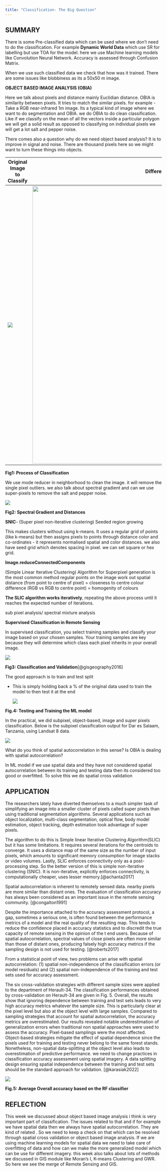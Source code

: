 ```yaml
---
title: "Classification- The Big Question"
---
```


## SUMMARY

There is some Pre-classified data which can be used where we don't need to do the classification. For example **Dynamic World Data** which use SR for labelling but use TOA for the model. here we use Machine learning models like Convolution Neural Network. Accuracy is assessed through Confusion Matrix.

When we use such classified data we check that how was it trained. There are some issues like blobbiness as its a 50x50 m image.

**OBJECT BASED IMAGE ANALYSIS (OBIA)**

Here we talk about pixels and distance mainly Euclidian distance. OBIA is similarity between pixels. It tries to match the similar pixels. for example - Take a RGB near-infrared 1m image. Its a typical kind of image where we want to do segmentation and OBIA. we do OBIA to do clean classification. Like if we classify on the mean of all the vectors inside a particular polygon we will get a solid result as opposed to classifying on individual pixels we will get a lot salt and pepper noise.

There comes also a question why do we need object based analysis? It is to improve in signal and noise. There are thousand pixels here so we might want to turn these things into objects.

| Original Image to Classify        | Different Crop Types                         | Per Pixel Classification                              |
|-------------------|------------------------|-----------------------------|
| ![](images/image-to-classify.png) | ![](images/diff-crops-type.png){width="889"} | ![](images/per-pixel-classification.png){width="889"} |

**Fig1: Process of Classification**

We use mode reducer in neighborhood to clean the image. it will remove the single pixel outliers. we also talk about spectral gradient and can we use super-pixels to remove the salt and pepper noise.

![](images/Gradient-function.png)

**Fig2: Spectral Gradient and Distances**

**SNIC**- (Super pixel non-iterative clustering) Seeded region growing

This makes clusters without using k-means. It uses a regular grid of points (like k-means) but then assigns pixels to points through distance color and co-ordinates - it represents normalised spatial and color distances. we also have seed grid which denotes spacing in pixel. we can set square or hex grid.

**Image.reduceConnectedComponents**

(Simple Linear Iterative Clustering) Algorithm for Superpixel generation is the most common method regular points on the image work out spatial distance (from point to centre of pixel) = closeness to centre colour difference (RGB vs RGB to centre point) = homogenity of colours

**The SLIC algorithm works iteratively**, repeating the above process until it reaches the expected number of iterations.

sub pixel analysis/ spectral mixture analysis

**Supervised Classification in Remote Sensing**

In supervised classification, you select training samples and classify your image based on your chosen samples. Your training samples are key because they will determine which class each pixel inherits in your overall image.

![](images/sup-classification.png)

**Fig3: Classification and Validation**[@gisgeography2016]

The good approach is to train and test split

-   This is simply holding back a % of the original data used to train the model to then test it at the end

    ![](images/Screenshot%202024-03-05%20105251.png)

**Fig.4: Testing and Training the ML model**

In the practical, we did subpixel, object-based, image and super pixels classification. Below is the subpixel classification output for Dar es Salaam, Tanzania, using Landsat 8 data.

![](images/Classification-wk8.png){fig-align="center"}

What do you think of spatial autocorrelation in this sense? Is OBIA is dealing with spatial autocorrelation?

In ML model if we use spatial data and they have not considered spatial autocorrelation between its training and testing data then its considered too good or overfitted. To solve this we do spatial cross validation

## APPLICATION

The researchers lately have diverted themselves to a much simpler task of simplifying an image into a smaller cluster of pixels called super pixels than using traditional segmentation algorithms. Several applications such as object localization, multi-class segmentation, optical flow, body model estimation, object tracking, depth estimation took advantage of super pixels.

The algorithm to do this is Simple linear Iterative Clustering Algorithm(SLIC) but it has some limitations. It requires several iterations for the centroids to converge. It uses a distance map of the same size as the number of input pixels, which amounts to significant memory consumption for image stacks or video volumes. Lastly, SLIC enforces connectivity only as a post-processing step. So the better version of this is simple non-iterative clustering (SNIC). It is non-iterative, explicitly enforces connectivity, is computationally cheaper, uses lesser memory.[@achanta2017]

Spatial autocorrelation is inherent to remotely sensed data. nearby pixels are more similar than distant ones. The evaluation of classification accuracy has always been considered as an important issue in the remote sensing community. [@congalton1991]

Despite the importance attached to the accuracy assessment protocol, a gap, sometimes a serious one, is often found between the performance metrics of a model and the real quality of the resulting map. This tends to reduce the confidence placed in accuracy statistics and to discredit the true capacity of remote sensing in the opinion of the t end users. Because of spatial autocorrelation, spectral values of close pixels are often more similar than those of distant ones, producing falsely high accuracy metrics if the sampling design is not used for testing. [@roberts2017]

From a statistical point of view, two problems can arise with spatial autocorrelation: (1) spatial non-independence of the classification errors (or model residuals) and (2) spatial non-independence of the training and test sets used for accuracy assessment.

The six cross-validation strategies with different sample sizes were applied to the department of Herault-34. The classification performances obtained by cross-validation on Herault-34 are given in Fig. 5. Overall, the results show that ignoring dependence between training and test sets leads to very high accuracy metrics whatever the sample size. This is particularly clear at the pixel level but also at the object level with large samples. Compared to sampling strategies that account for spatial autocorrelation, the accuracy metrics are overestimated. Our results revealed notable underestimation of generalization errors when traditional non spatial approaches were used to assess the accuracy. Pixel-based samplings were the most affected. Object-based strategies mitigate the effect of spatial dependence since the pixels used for training and testing never belong to the same forest stands. Nonetheless, non-spatial data-splitting at the object level also leads to overestimation of predictive performance. we need to change practices in classification accuracy assessment using spatial imagery. A data splitting design ensuring spatial independence between the training and test sets should be the standard approach for validation. [@karasiak2022]

![](images/spatial-autocorrealtion.png)

**Fig.5: Average Overall accuracy based on the RF classifier**

## REFLECTION

This week we discussed about object based image analysis i think is very important part of classification. The issues related to that and if for example we have spatial data then we always have spatial autocorrelation. They are kind of related . So we need to keep a check on that which can be resolved through spatial cross validation or object based image analysis. If we are using machine learning models for spatial data we need to take care of overfitting of data and how can we make the more generalized model which can be use for different imagery. this week also talks about lots of methods we discussed in GIS module like Moran's I, K-means Clustering and GWR. So here we see the merge of Remote Sensing and GIS.
